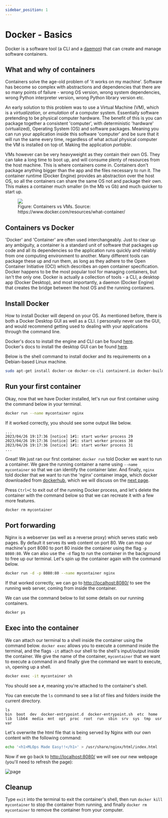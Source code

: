 ```yaml
---
sidebar_position: 1
---
```



# Docker - Basics

Docker is a software tool (a CLI and a [daemon](<https://en.wikipedia.org/wiki/Daemon_(computing)>)) that can create and manage software containers.

## What and why of containers

Containers solve the age-old problem of 'it works on my machine'. Software has become so complex with abstractions and dependencies that there are so many points of failure - wrong OS version, wrong system dependencies, wrong Python interpreter version, wrong Python library version etc.

An early solution to this problem was to use a Virtual Machine (VM), which is a _virtualization_, or _emulation_ of a computer system. Essentially software pretending to be physical computer hardware. The benefit of this is you can package together a consistent 'computer', with deterministic 'hardware' (virtualized), Operating System (OS) and software packages. Meaning you can run your application inside this software 'computer' and be sure that it will run the same every time, regardless of what actual physical computer the VM is installed on top of. Making the application _portable_.

VMs however can be very heavyweight as they contain their own OS. They can take a long time to boot up, and will consume plenty of resources from the host machine. This is where containers come in. Containers don't package anything bigger than the app and the files necessary to run it. The container runtime (Docker Engine) provides an abstraction over the host OS, so all the containers can share the same OS not and package their own. This makes a container much smaller (in the Mb vs Gb) and much quicker to start up.

<figure>
  <img src={im} />
  <figcaption>
    Figure: Containers vs VMs. Source:
    https://www.docker.com/resources/what-container/
  </figcaption>
</figure>

## Containers vs Docker

'Docker' and 'Container' are often used interchangeably. Just to clear up any ambiguity, a container is a standard unit of software that packages up code and all its dependencies so the application runs quickly and reliably from one computing environment to another. Many different tools can package these up and run them, as long as they adhere to the Open Container Initiative (OCI) which describes an open container specification. Docker happens to be the most popular tool for managing containers, but isn't the only one. Docker is actually a collection of tools - a CLI, a desktop app (Docker Desktop), and most importantly, a daemon (Docker Engine) that creates the bridge between the host OS and the running containers.

## Install Docker

How to install Docker will depend on your OS. As mentioned before, there is both a Docker Desktop GUI as well as a CLI. I personally never use the GUI, and would recommend getting used to dealing with your applications through the command line.

Docker's docs to install the engine and CLI can be found [here](https://docs.docker.com/engine/).  
Docker's docs to install the desktop GUI can be found [here](https://docs.docker.com/desktop/).

Below is the shell command to install docker and its requirements on a Debian-based Linux machine.

```bash
sudo apt-get install docker-ce docker-ce-cli containerd.io docker-buildx-plugin docker-compose-plugin
```

## Run your first container

Okay, now that we have Docker installed, let's run our first container using the command below in your terminal.

```bash
docker run --name mycontainer nginx
```

If it worked correctly, you should see some output like below.

```
...
2023/04/26 19:17:36 [notice] 1#1: start worker process 29
2023/04/26 19:17:36 [notice] 1#1: start worker process 30
2023/04/26 19:17:36 [notice] 1#1: start worker process 31
...
```

Great! We just ran our first container. `docker run` told Docker we want to run a container. We gave the running container a name using `--name mycontainer` so that we can identify the container later. And finally, `nginx` told docker that we want to run the 'nginx' container image, which docker downloaded from [dockerhub](https://hub.docker.com/), which we will discuss on the [next page](container-registries.md).

Press `Ctrl+C` to exit out of the running Docker process, and let's delete the container with the command below so that we can recreate it with a few more features.

```bash
docker rm mycontainer
```

## Port forwarding

Nginx is a webserver (as well as a reverse proxy) which serves static web pages. By default it serves its web content on port 80. We can map our machine's port 8080 to port 80 inside the container using the flag `-p 8080:80`. We can also use the `-d` flag to run the container in the background to free up our terminal. Let's spin up the container again with the command below.

```bash
docker run -d -p 8080:80 --name mycontainer nginx
```

If that worked correctly, we can go to [http://localhost:8080/](http://localhost:8080/) to see the running web server, coming from inside the container.

We can use the command below to list some details on our running containers.

```bash
docker ps
```

## Exec into the container

We can attach our terminal to a shell inside the container using the command below. `docker exec` allows you to execute a command inside the terminal, and the flags `-it` attach our shell to the shell's input/output inside the container. We give the name of the container, `mycontainer` that we want to execute a command in and finally give the command we want to execute, `sh`, opening up a shell.

```bash
docker exec -it mycontainer sh
```

You should see a `#`, meaning you're attached to the container's shell.

You can execute the `ls` command to see a list of files and folders inside the current directory.

```
ls
bin  boot  dev  docker-entrypoint.d  docker-entrypoint.sh  etc  home  lib  lib64  media  mnt  opt  proc  root  run  sbin  srv  sys  tmp  usr  var
```

Let's overwrite the html file that is being served by Nginx with our own content with the following command:

```bash
echo '<h1>MLOps Made Easy!!</h1>' > /usr/share/nginx/html/index.html
```

Now if we go back to [http://localhost:8080/](http://localhost:8080/) we will see our new webpage (you'll need to refresh the page):

![page](img/nginx-page.png)

## Cleanup

Type `exit` into the terminal to exit the container's shell, then run `docker kill mycontainer` to stop the container from running, and finally `docker rm mycontainer` to remove the container from your computer.
